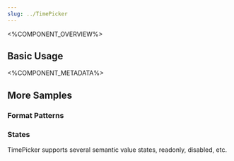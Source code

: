 ```yaml
---
slug: ../TimePicker
---
```



<%COMPONENT_OVERVIEW%>

## Basic Usage
<Basic />

<%COMPONENT_METADATA%>


## More Samples

### Format Patterns
<FormatPatterns />

### States
TimePicker supports several semantic value states, readonly, disabled, etc.

<States />